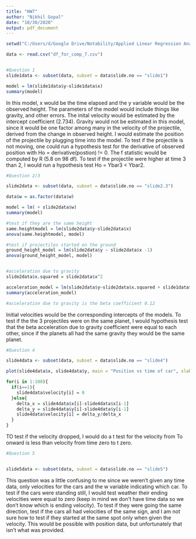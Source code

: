 ---
title: "HW7"
author: "Nikhil Gopal"
date: "10/30/2020"
output: pdf_document
---

```{r}

setwd("C:/Users/d/Google Drive/Notability/Applied Linear Regression Analysis/psets/7")

data <- read.csv("df_for_comp_7.csv")


#Question 1
slide1data <- subset(data, subset = data$slide.no == "slide1")

model = lm(slide1data$y~slide1data$x)
summary(model)


```

In this model, x would be the time elapsed and the y variable would be the observed height. The parameters of the model would include things like gravity, and other errors. The inital velocity would be estimated by the intercept coefficient (2.734). Gravity would not be estimated in this model, since it would be one factor among many in the velocity of the projectile, derived from the change in observed height. I would estimate the position of the projectile by plugging time into the model. To test if the projectile is not moving, one could run a hypothesis test for the derivative of observed position with Ho = derivative(postion) != 0. The f statistic would be computed by R (5.8 on 98 df). To test if the projectile were higher at time 3 than 2, I would run a hypothesis test Ho = Ybar3 < Ybar2.


```{r}

#Question 2/3

slide2data <- subset(data, subset = data$slide.no == "slide2.3")

data$w = as.factor(data$w)

model = lm( + slide2data$w)
summary(model)

#test if they are the same height
same.heightmodel = lm(slide2data$y~slide2data$x)
anova(same.heightmodel, model)

#test if projectiles started on the ground
ground_height_model = lm(slide2data$y ~ slide2data$x -1)
anova(ground_height_model, model)


#acceleration due to gravity
slide2data$x.squared = slide2data$x^2

acceleration_model = lm(slide2data$y~slide2data$x.squared + slide1data$x + slide2data$w)
summary(acceleration_model)

#acceleration due to gravity is the beta coefficient 0.12

```

Initial velocities would be the corresponding intercepts of the models. To test if the the 3 projectiles were on the same planet, I would hypothesis test that the beta acceleration due to gravity coefficient were equal to each other, since if the planets all had the same gravity they would be the same planet.


```{r}
#Question 4

slide4data <- subset(data, subset = data$slide.no == "slide4")

plot(slide4data$x, slide4data$y, main = "Position vs time of car", xlab = "Time", ylab = "Position")

for(i in 1:100){
  if(i==1){
    slide4data$velocity[i] = 0
  }else{
    delta_x = slide4data$x[i]-slide4data$x[i-1]
    delta_y = slide4data$y[i]-slide4data$y[i-1]
    slide4data$velocity[i] = delta_y/delta_x
  }
}
```

TO test if the velocity dropped, I would do a t test for the velocity from To onward is less than velocity from time zero to t zero.

```{r}


#Question 5


slide5data <- subset(data, subset = data$slide.no == "slide5")


```

This question was a little confusing to me since we weren't given any time data, only velocities for the cars and the w variable indicating which car. To test if the cars were standing still, I would test weather their ending velocities were equal to zero (keep in mind we don't have time data so we don't know which is ending velocity). To test if they were going the same direction, test if the cars all had velocities of the same sign, and I am not sure how to test if they started at the same spot only when given the velocity. This would be possible with position data, but unfortunately that isn't what was provided.
